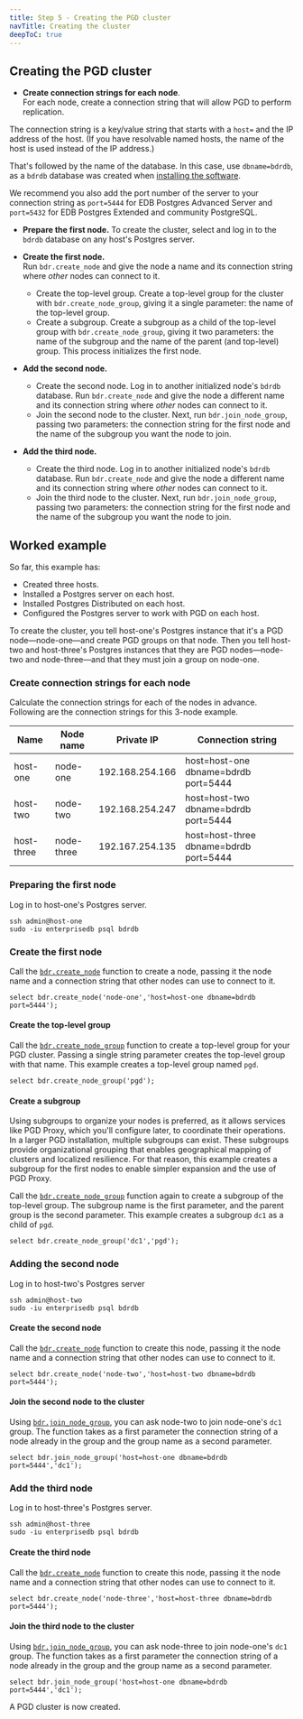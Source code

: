 ```yaml
---
title: Step 5 - Creating the PGD cluster
navTitle: Creating the cluster
deepToC: true
---
```


## Creating the PGD cluster

* **Create connection strings for each node**.  
For each node, create a connection string that will allow PGD to perform replication.

 The connection string is a key/value string that starts with a `host=` and the IP address of the host. (If you have resolvable named hosts, the name of the host is used instead of the IP address.)

 That's followed by the name of the database. In this case, use `dbname=bdrdb`, as a `bdrdb` database was created when [installing the software](04-installing-software).

 We recommend you also add the port number of the server to your connection string as `port=5444` for EDB Postgres Advanced Server and `port=5432` for EDB Postgres Extended and community PostgreSQL.


* **Prepare the first node.** 
To create the cluster, select and log in to the `bdrdb` database on any host's Postgres server.

* **Create the first node.**  
  Run `bdr.create_node` and give the node a name and its connection string where *other* nodes can connect to it.
  * Create the top-level group.
    Create a top-level group for the cluster with `bdr.create_node_group`, giving it a single parameter: the name of the top-level group.
  * Create a subgroup.
    Create a subgroup as a child of the top-level group with `bdr.create_node_group`, giving it two parameters: the name of the subgroup and the name of the parent (and top-level) group.
  This process initializes the first node.


* **Add the second node.**
  * Create the second node.
    Log in to another initialized node's `bdrdb` database.
    Run `bdr.create_node` and give the node a different name and its connection string where *other* nodes can connect to it.
  * Join the second node to the cluster.
    Next, run `bdr.join_node_group`, passing two parameters: the connection string for the first node and the name of the subgroup you want the node to join.


* **Add the third node.**
  * Create the third node.
    Log in to another initialized node's `bdrdb` database.
    Run `bdr.create_node` and give the node a different name and its connection string where *other* nodes can connect to it.
  * Join the third node to the cluster.
    Next, run `bdr.join_node_group`, passing two parameters: the connection string for the first node and the name of the subgroup you want the node to join.


## Worked example

So far, this example has:

* Created three hosts.
* Installed a Postgres server on each host.
* Installed Postgres Distributed on each host.
* Configured the Postgres server to work with PGD on each host.

To create the cluster, you tell host-one's Postgres instance that it's a PGD node&mdash;node-one&mdash;and create PGD groups on that node.
Then you tell host-two and host-three's Postgres instances that they are PGD nodes&mdash;node-two and node-three&mdash;and that they must join a group on node-one.

### Create connection strings for each node

Calculate the connection strings for each of the nodes in advance. 
Following are the connection strings for this 3-node example.

| Name       | Node name  | Private IP      | Connection string                      |
| ---------- | ---------- | --------------- | -------------------------------------- |
| host-one   | node-one   | 192.168.254.166 | host=host-one dbname=bdrdb port=5444   |
| host-two   | node-two   | 192.168.254.247 | host=host-two dbname=bdrdb port=5444   |
| host-three | node-three | 192.167.254.135 | host=host-three dbname=bdrdb port=5444 |

### Preparing the first node 

Log in to host-one's Postgres server.

```
ssh admin@host-one
sudo -iu enterprisedb psql bdrdb
```

### Create the first node

Call the [`bdr.create_node`](/pgd/latest/reference/nodes-management-interfaces#bdrcreate_node) function to create a node, passing it the node name and a connection string that other nodes can use to connect to it.

```
select bdr.create_node('node-one','host=host-one dbname=bdrdb port=5444');
```

#### Create the top-level group

Call the [`bdr.create_node_group`](/pgd/latest/reference/nodes-management-interfaces#bdrcreate_node_group) function to create a top-level group for your PGD cluster. Passing a single string parameter creates the top-level group with that name. This example creates a top-level group named `pgd`.

```
select bdr.create_node_group('pgd');
```

#### Create a subgroup

Using subgroups to organize your nodes is preferred, as it allows services like PGD Proxy, which you'll configure later, to coordinate their operations.
In a larger PGD installation, multiple subgroups can exist. These subgroups provide organizational grouping that enables geographical mapping of clusters and localized resilience. 
For that reason, this example creates a subgroup for the first nodes to enable simpler expansion and the use of PGD Proxy.

Call the [`bdr.create_node_group`](/pgd/latest/reference/nodes-management-interfaces#bdrcreate_node_group) function again to create a subgroup of the top-level group. 
The subgroup name is the first parameter, and the parent group is the second parameter. 
This example creates a subgroup `dc1` as a child of `pgd`.


```
select bdr.create_node_group('dc1','pgd');
```

### Adding the second node

Log in to host-two's Postgres server

```
ssh admin@host-two
sudo -iu enterprisedb psql bdrdb
```

#### Create the second node

Call the [`bdr.create_node`](/pgd/latest/reference/nodes-management-interfaces#bdrcreate_node) function to create this node, passing it the node name and a connection string that other nodes can use to connect to it.

```
select bdr.create_node('node-two','host=host-two dbname=bdrdb port=5444');
```

#### Join the second node to the cluster

Using [`bdr.join_node_group`](/pgd/latest/reference/nodes-management-interfaces#bdrjoin_node_group), you can ask node-two to join node-one's `dc1` group. The function takes as a first parameter the connection string of a node already in the group and the group name as a second parameter.

```
select bdr.join_node_group('host=host-one dbname=bdrdb port=5444','dc1');
```

### Add the third node

Log in to host-three's Postgres server.

```
ssh admin@host-three
sudo -iu enterprisedb psql bdrdb
```

#### Create the third node

Call the [`bdr.create_node`](/pgd/latest/reference/nodes-management-interfaces#bdrcreate_node) function to create this node, passing it the node name and a connection string that other nodes can use to connect to it.

```
select bdr.create_node('node-three','host=host-three dbname=bdrdb port=5444');
```

#### Join the third node to the cluster

Using [`bdr.join_node_group`](/pgd/latest/reference/nodes-management-interfaces#bdrjoin_node_group), you can ask node-three to join node-one's `dc1` group. The function takes as a first parameter the connection string of a node already in the group and the group name as a second parameter.

```
select bdr.join_node_group('host=host-one dbname=bdrdb port=5444','dc1');
```

A PGD cluster is now created.
